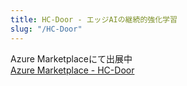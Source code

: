 ```yaml
---
title: HC-Door - エッジAIの継続的強化学習
slug: "/HC-Door"
---
```



Azure Marketplaceにて出展中  
[Azure Marketplace - HC-Door](https://azuremarketplace.microsoft.com/en-us/marketplace/apps/tonoicoltd1593682873365.hc-door-v003?tab=Overview)
